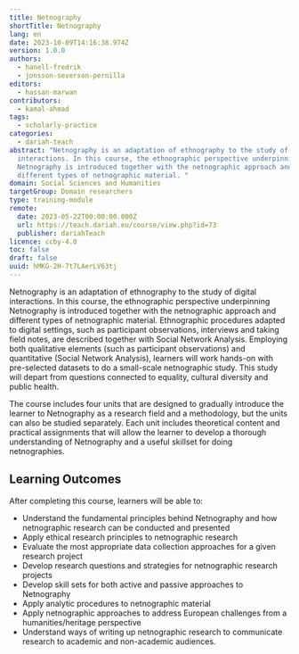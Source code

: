 ```yaml
---
title: Netnography
shortTitle: Netnography
lang: en
date: 2023-10-09T14:16:38.974Z
version: 1.0.0
authors:
  - hanell-fredrik
  - jonsson-severson-pernilla
editors:
  - hassan-marwan
contributors:
  - kamal-ahmad
tags:
  - scholarly-practice
categories:
  - dariah-teach
abstract: "Netnography is an adaptation of ethnography to the study of digital
  interactions. In this course, the ethnographic perspective underpinning
  Netnography is introduced together with the netnographic approach and
  different types of netnographic material. "
domain: Social Sciences and Humanities
targetGroup: Domain researchers
type: training-module
remote:
  date: 2023-05-22T00:00:00.000Z
  url: https://teach.dariah.eu/course/view.php?id=73
  publisher: dariahTeach
licence: ccby-4.0
toc: false
draft: false
uuid: hMKG-2H-7t7LAerLV63tj
---
```

Netnography is an adaptation of ethnography to the study of digital interactions. In this course, the ethnographic perspective underpinning Netnography is introduced together with the netnographic approach and different types of netnographic material. Ethnographic procedures adapted to digital settings, such as participant observations, interviews and taking field notes, are described together with Social Network Analysis. Employing both qualitative elements (such as participant observations) and quantitative (Social Network Analysis), learners will work hands-on with pre-selected datasets to do a small-scale netnographic study. This study will depart from questions connected to equality, cultural diversity and public health.

The course includes four units that are designed to gradually introduce the learner to Netnography as a research field and a methodology, but the units can also be studied separately. Each unit includes theoretical content and practical assignments that will allow the learner to develop a thorough understanding of Netnography and a useful skillset for doing netnographies.

## L﻿earning Outcomes

A﻿fter completing this course, learners will be able to:

- Understand the fundamental principles behind Netnography and how netnographic research can be conducted and presented
- Apply ethical research principles to netnographic research
- Evaluate the most appropriate data collection approaches for a given research project
- Develop research questions and strategies for netnographic research projects
- Develop skill sets for both active and passive approaches to Netnography
- Apply analytic procedures to netnographic material
- Apply netnographic approaches to address European challenges from a humanities/heritage perspective
- Understand ways of writing up netnographic research to communicate research to academic and non-academic audiences.

<ExternalResource title="Interested in learning more?" subtitle="Check out &quot;Netnography&quot;" url="https://teach.dariah.eu/course/view.php?id=73" />
